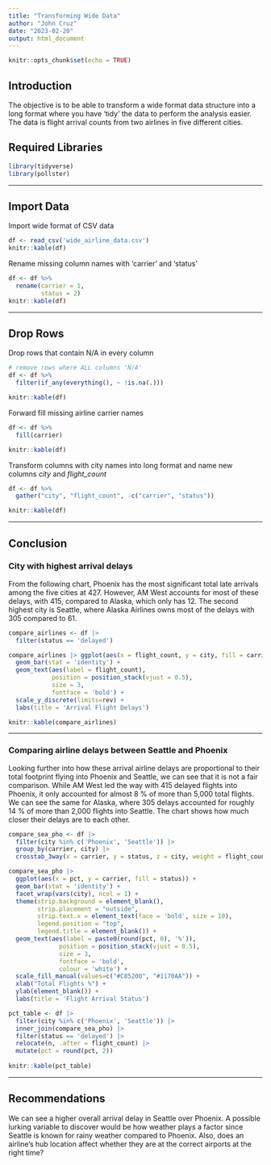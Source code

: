 ```yaml
---
title: "Transforming Wide Data"
author: "John Cruz"
date: "2023-02-20"
output: html_document
---
```


```r
knitr::opts_chunk$set(echo = TRUE)
```

## Introduction

The objective is to be able to transform a wide format data structure into a long format where you have 'tidy' the data to perform the analysis easier. The data is flight arrival counts from two airlines in five different cities. 

## Required Libraries
``` r
library(tidyverse)
library(pollster)
```

---

## Import Data

Import wide format of CSV data

``` r
df <- read_csv('wide_airline_data.csv')
knitr::kable(df)
```

Rename missing column names with 'carrier' and 'status'

``` r
df <- df %>% 
  rename(carrier = 1,
         status = 2)
knitr::kable(df)
```

---

## Drop Rows

Drop rows that contain N/A in every column

``` r
# remove rows where ALL columns 'N/A'
df <- df %>% 
  filter(if_any(everything(), ~ !is.na(.)))

knitr::kable(df)
```

Forward fill missing airline carrier names

``` r
df <- df %>% 
  fill(carrier)

knitr::kable(df)
```

Transform columns with city names into long format and name new columns *city* and *flight_count*

``` r
df <- df %>% 
  gather("city", "flight_count", -c("carrier", "status"))

knitr::kable(df)
```

---

## Conclusion

### City with highest arrival delays

From the following chart, Phoenix has the most significant total late arrivals among the five cities at 427. However, AM West accounts for most of these delays, with 415, compared to Alaska, which only has 12. The second highest city is Seattle, where Alaska Airlines owns most of the delays with 305 compared to 61.

``` r
compare_airlines <- df |> 
  filter(status == 'delayed')

compare_airlines |> ggplot(aes(x = flight_count, y = city, fill = carrier)) +
  geom_bar(stat = 'identity') +
  geom_text(aes(label = flight_count), 
            position = position_stack(vjust = 0.5), 
            size = 3,
            fontface = 'bold') +
  scale_y_discrete(limits=rev) +
  labs(title = 'Arrival Flight Delays')

knitr::kable(compare_airlines)
```

---

### Comparing airline delays between Seattle and Phoenix

Looking further into how these arrival airline delays are proportional to their total footprint flying into Phoenix and Seattle, we can see that it is not a fair comparison. While AM West led the way with 415 delayed flights into Phoenix, it only accounted for almost 8 % of more than 5,000 total flights. We can see the same for Alaska, where 305 delays accounted for roughly 14 % of more than 2,000 flights into Seattle. The chart shows how much closer their delays are to each other.

``` r
compare_sea_pho <- df |> 
  filter(city %in% c('Phoenix', 'Seattle')) |> 
  group_by(carrier, city) |> 
  crosstab_3way(x = carrier, y = status, z = city, weight = flight_count, format = 'long')

compare_sea_pho |> 
  ggplot(aes(x = pct, y = carrier, fill = status)) +
  geom_bar(stat = 'identity') +
  facet_wrap(vars(city), ncol = 1) +
  theme(strip.background = element_blank(), 
        strip.placement = "outside",
        strip.text.x = element_text(face = 'bold', size = 10),
        legend.position = "top", 
        legend.title = element_blank()) +
  geom_text(aes(label = paste0(round(pct, 0), '%')), 
              position = position_stack(vjust = 0.5), 
              size = 3, 
              fontface = 'bold',
              colour = 'white') +
  scale_fill_manual(values=c("#C85200", "#1170AA")) +
  xlab("Total Flights %") +
  ylab(element_blank()) +
  labs(title = 'Flight Arrival Status')
```
```r
pct_table <- df |> 
  filter(city %in% c('Phoenix', 'Seattle')) |>
  inner_join(compare_sea_pho) |> 
  filter(status == 'delayed') |>
  relocate(n, .after = flight_count) |>
  mutate(pct = round(pct, 2))
              
knitr::kable(pct_table)
```

---

## Recommendations
We can see a higher overall arrival delay in Seattle over Phoenix. A possible lurking variable to discover would be how weather plays a factor since Seattle is known for rainy weather compared to Phoenix. Also, does an airline's hub location affect whether they are at the correct airports at the right time?